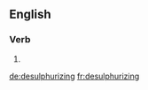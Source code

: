 
==English==

===Verb===
{{head|en|present participle}}

# {{present participle of|desulphurize|lang=en|nocat=1}}

[[de:desulphurizing]]
[[fr:desulphurizing]]